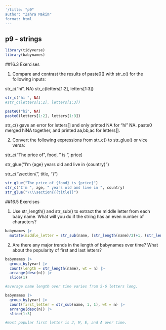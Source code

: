```yaml
---
'/title: "p9"
author: "Zahra Makim"
format: html
---
```


## p9 - strings

```r
library(tidyverse)
library(babynames)
```

##16.3 Exercises

1. Compare and contrast the results of paste0() with str_c() for the following inputs:

str_c("hi ", NA)
str_c(letters[1:2], letters[1:3])

```r
str_c("hi ", NA)
#str_c(letters[1:2], letters[1:3])
```

```r
paste0("hi", NA)
paste0(letters[1:2], letters[1:3])
```
str_c() gave an error for letters[] and only printed NA for "hi" NA. paste0 merged hiNA together, and printed aa,bb,ac for letters[].


2. Convert the following expressions from str_c() to str_glue() or vice versa:

str_c("The price of ", food, " is ", price)

str_glue("I'm {age} years old and live in {country}")

str_c("\\section{", title, "}")

```r
str_glue("The price of {food} is {price}")
str_c("I'm ", age, " years old and live in ", country)
str_glue("\\\\section{{{title}}")
```
##16.5 Exercises

1. Use str_length() and str_sub() to extract the middle letter from each baby name. What will you do if the string has an even number of characters?

```r
babynames |>
  mutate(middle_letter = str_sub(name, (str_length(name)/2)+1, (str_length(name)/2) + 1))
```

2. Are there any major trends in the length of babynames over time? What about the popularity of first and last letters?

```r
babynames |>
  group_by(year) |>
  count(length = str_length(name), wt = n) |>
  arrange(desc(n)) |>
  slice(1)

#average name length over time varies from 5-6 letters long. 

babynames |>
  group_by(year) |>
  count(first_letter = str_sub(name, 1, 1), wt = n) |>
  arrange(desc(n)) |>
  slice(1:3)  

#most popular first letter is J, M, E, and A over time.
```